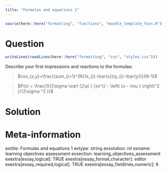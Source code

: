 ```yaml
---
title: "Formulas and equations 1"
---
```



```r
source(here::here("formatting", "functions", "moodle_template_funs.R"))
```



Question
========


```r
writeLines(readLines(here::here("formatting", "css", "styles.css")))
```

Describe your first impressions and reactions to the formulas:

<div class="blackborder">

> $cov_{x,y}=\frac{\sum_{i=1}^{N}(x_{i}-\bar{x})(y_{i}-\bar{y})}{N-1}$

> $P(x) = \frac{1}{{\sigma \sqrt {2\pi } }}e^{{ - \left( {x - \mu } \right)^2 }/{2\sigma ^2 }}$

</div>




Solution
========





Meta-information
================
extitle: Formulas and equations 1
extype: string
exsolution: nil
exname: learning objectives assessment
exsection: learning_objectives_assessment
exextra[essay,logical]: TRUE
exextra[essay_format,character]: editor
exextra[essay_required,logical]: TRUE
exextra[essay_fieldlines,numeric]: 8